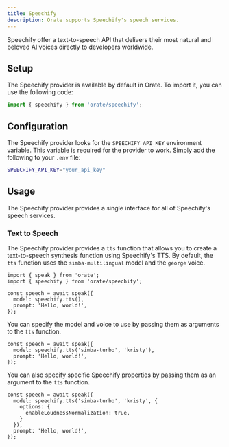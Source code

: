 ```yaml
---
title: Speechify
description: Orate supports Speechify's speech services.
---
```



Speechify offer a text-to-speech API that delivers their most natural and beloved AI voices directly to developers worldwide.

## Setup

The Speechify provider is available by default in Orate. To import it, you can use the following code:

```ts
import { speechify } from 'orate/speechify';
```

## Configuration

The Speechify provider looks for the `SPEECHIFY_API_KEY` environment variable. This variable is required for the provider to work. Simply add the following to your `.env` file:

```bash
SPEECHIFY_API_KEY="your_api_key"
```

## Usage

The Speechify provider provides a single interface for all of Speechify's speech services.

### Text to Speech

The Speechify provider provides a `tts` function that allows you to create a text-to-speech synthesis function using Speechify's TTS. By default, the `tts` function uses the `simba-multilingual` model and the `george` voice.

```tsx
import { speak } from 'orate';
import { speechify } from 'orate/speechify';

const speech = await speak({
  model: speechify.tts(),
  prompt: 'Hello, world!',
});
```

You can specify the model and voice to use by passing them as arguments to the `tts` function.

```tsx
const speech = await speak({
  model: speechify.tts('simba-turbo', 'kristy'),
  prompt: 'Hello, world!',
});
```

You can also specify specific Speechify properties by passing them as an argument to the `tts` function.

```tsx
const speech = await speak({
  model: speechify.tts('simba-turbo', 'kristy', {
    options: {
      enableLoudnessNormalization: true,
    }
  }),
  prompt: 'Hello, world!',
});
```
